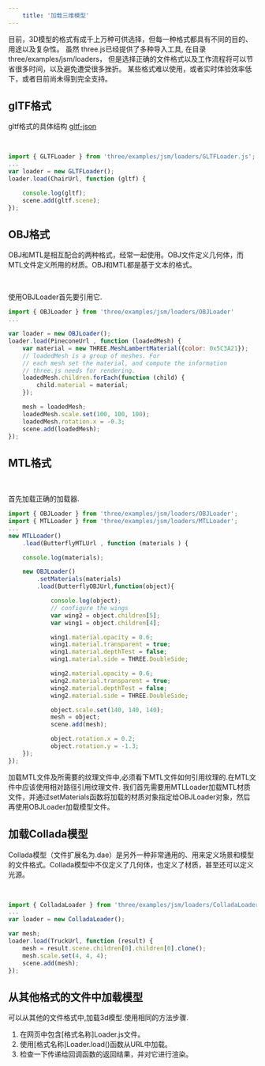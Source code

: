 ```yaml
---
    title: '加载三维模型'
---
```


目前，3D模型的格式有成千上万种可供选择，但每一种格式都具有不同的目的、用途以及复杂性。 
虽然 three.js已经提供了多种导入工具, 在目录three/examples/jsm/loaders， 但是选择正确的文件格式以及工作流程将可以节省很多时间，以及避免遭受很多挫折。
某些格式难以使用，或者实时体验效率低下，或者目前尚未得到完全支持。


## glTF格式

gltf格式的具体结构 [gltf-json]('/blog/2022-02-18-gltf-json.md')


<Scene />

<br/>

```jsx title='chapter-08/04a-load-gltf.jsx'
import { GLTFLoader } from 'three/examples/jsm/loaders/GLTFLoader.js';
...
var loader = new GLTFLoader();
loader.load(ChairUrl, function (gltf) {

    console.log(gltf);
    scene.add(gltf.scene);
});
```


## OBJ格式

OBJ和MTL是相互配合的两种格式，经常一起使用。OBJ文件定义几何体，而MTL文件定义所用的材质。OBJ和MTL都是基于文本的格式。


<SceneB />

<br/>

使用OBJLoader首先要引用它.

```jsx title='chapter-08/04b-load-obj.jsx'
import { OBJLoader } from 'three/examples/jsm/loaders/OBJLoader'
...

var loader = new OBJLoader();
loader.load(PineconeUrl , function (loadedMesh) {
    var material = new THREE.MeshLambertMaterial({color: 0x5C3A21});
    // loadedMesh is a group of meshes. For
    // each mesh set the material, and compute the information
    // three.js needs for rendering.
    loadedMesh.children.forEach(function (child) {
        child.material = material;
    });

    mesh = loadedMesh;
    loadedMesh.scale.set(100, 100, 100);
    loadedMesh.rotation.x = -0.3;
    scene.add(loadedMesh);
});
```

## MTL格式


<SceneC />

<br/>

首先加载正确的加载器.

```jsx title='chapter-08/04c-load-obj-mtl.jsx'
import { OBJLoader } from 'three/examples/jsm/loaders/OBJLoader';
import { MTLLoader } from 'three/examples/jsm/loaders/MTLLoader';
...
new MTLLoader()
    .load(ButterflyMTLUrl , function (materials ) {

    console.log(materials);

    new OBJLoader()
        .setMaterials(materials)
        .load(ButterflyOBJUrl,function(object){

            console.log(object);
            // configure the wings
            var wing2 = object.children[5];
            var wing1 = object.children[4];

            wing1.material.opacity = 0.6;
            wing1.material.transparent = true;
            wing1.material.depthTest = false;
            wing1.material.side = THREE.DoubleSide;

            wing2.material.opacity = 0.6;
            wing2.material.transparent = true;
            wing2.material.depthTest = false;
            wing2.material.side = THREE.DoubleSide;

            object.scale.set(140, 140, 140);
            mesh = object;
            scene.add(mesh);

            object.rotation.x = 0.2;
            object.rotation.y = -1.3;
    });
});
```

加载MTL文件及所需要的纹理文件中,必须看下MTL文件如何引用纹理的.在MTL文件中应该使用相对路径引用纹理文件.
我们首先需要用MTLLoader加载MTL材质文件，并通过setMaterials函数将加载的材质对象指定给OBJLoader对象，然后再使用OBJLoader加载模型文件。

## 加载Collada模型

Collada模型（文件扩展名为.dae）是另外一种非常通用的、用来定义场景和模型的文件格式。Collada模型中不仅定义了几何体，也定义了材质，甚至还可以定义光源。


<SceneD />

<br/>


```jsx title='chapter-08/04d-load-collada.jsx'
import { ColladaLoader } from 'three/examples/jsm/loaders/ColladaLoader';
...
var loader = new ColladaLoader();

var mesh;
loader.load(TruckUrl, function (result) {
    mesh = result.scene.children[0].children[0].clone();
    mesh.scale.set(4, 4, 4);
    scene.add(mesh);
});
```
## 从其他格式的文件中加载模型

可以从其他的文件格式中,加载3d模型.使用相同的方法步骤.

1. 在网页中包含[格式名称]Loader.js文件。
2. 使用[格式名称]Loader.load()函数从URL中加载。
3. 检查一下传递给回调函数的返回结果，并对它进行渲染。



<SceneE />

<br/>
